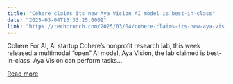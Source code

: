 ```yaml
---
title: "Cohere claims its new Aya Vision AI model is best-in-class"
date: "2025-03-04T16:33:25.000Z"
link: "https://techcrunch.com/2025/03/04/cohere-claims-its-new-aya-vision-ai-model-is-best-in-class/"
---
```


Cohere For AI, AI startup Cohere&#8217;s nonprofit research lab, this week released a multimodal &#8220;open&#8221; AI model, Aya Vision, the lab claimed is best-in-class. Aya Vision can perform tasks...

[Read more](https://techcrunch.com/2025/03/04/cohere-claims-its-new-aya-vision-ai-model-is-best-in-class/)
